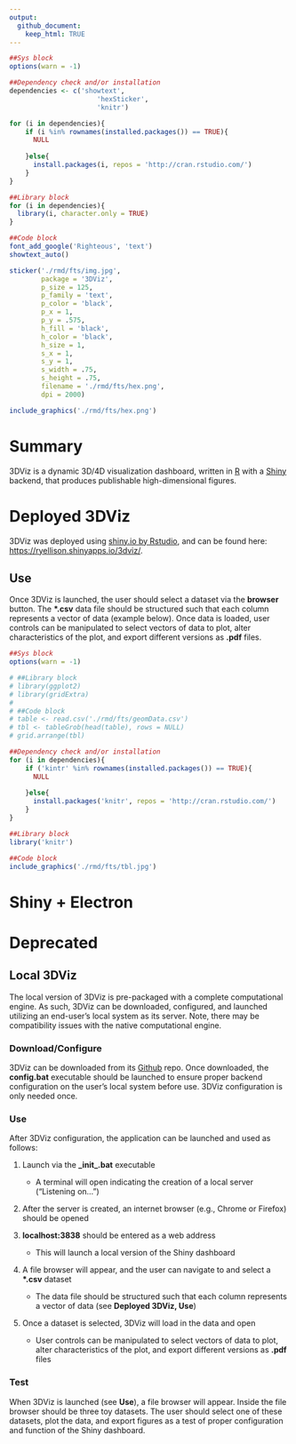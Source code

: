 ```yaml
---
output:
  github_document:
    keep_html: TRUE
---
```

        
```r

##Sys block
options(warn = -1)

##Dependency check and/or installation
dependencies <- c('showtext',
		              'hexSticker',
		              'knitr')

for (i in dependencies){
	if (i %in% rownames(installed.packages()) == TRUE){
	  NULL
	
	}else{
	  install.packages(i, repos = 'http://cran.rstudio.com/')
	}
}

##Library block
for (i in dependencies){
  library(i, character.only = TRUE)
}

##Code block
font_add_google('Righteous', 'text')
showtext_auto()

sticker('./rmd/fts/img.jpg', 
        package = '3DViz',
        p_size = 125,
        p_family = 'text',
        p_color = 'black',
        p_x = 1,
        p_y = .575,
        h_fill = 'black',
        h_color = 'black',
        h_size = 1,
        s_x = 1,
        s_y = 1,
        s_width = .75,
        s_height = .75,
        filename = './rmd/fts/hex.png',
        dpi = 2000)

include_graphics('./rmd/fts/hex.png')

```

# Summary

3DViz is a dynamic 3D/4D visualization dashboard, written in [R](https://cran.r-project.org/bin/windows/base/old/3.6.2/) with a [Shiny](https://shiny.rstudio.com/) backend, that produces publishable high-dimensional figures.

# Deployed 3DViz

3DViz was deployed using [shiny.io by Rstudio](https://www.shinyapps.io/), and can be found here: [https://ryellison.shinyapps.io/3dviz/](https://ryellison.shinyapps.io/3dviz/).

## Use

Once 3DViz is launched, the user should select a dataset via the __browser__ button. The __\*.csv__ data file should be structured such that each column represents a vector of data (example below). Once data is loaded, user controls can be manipulated to select vectors of data to plot, alter characteristics of the plot, and export different versions as __.pdf__ files.

```r

##Sys block
options(warn = -1)

# ##Library block
# library(ggplot2)
# library(gridExtra)
# 
# ##Code block
# table <- read.csv('./rmd/fts/geomData.csv')
# tbl <- tableGrob(head(table), rows = NULL)
# grid.arrange(tbl)

##Dependency check and/or installation
for (i in dependencies){
	if ('kintr' %in% rownames(installed.packages()) == TRUE){
	  NULL
	
	}else{
	  install.packages('knitr', repos = 'http://cran.rstudio.com/')
	}
}

##Library block
library('knitr')

##Code block
include_graphics('./rmd/fts/tbl.jpg')

```

# Shiny + Electron

# Deprecated

## Local 3DViz

The local version of 3DViz is pre-packaged with a complete computational engine. As such, 3DViz can be downloaded, configured, and launched utilizing an end-user's local system as its server. Note, there may be compatibility issues with the native computational engine.

### Download/Configure

3DViz can be downloaded from its [Github](https://github.com/ryEllison/3DViz) repo. Once downloaded, the __config.bat__ executable should be launched to ensure proper backend configuration on the user's local system before use. 3DViz configuration is only needed once. 

### Use

After 3DViz configuration, the application can be launched and used as follows:

1. Launch via the __\_init\_.bat__ executable 

    + A terminal will open indicating the creation of a local server ("Listening on...") 

2. After the server is created, an internet browser (e.g., Chrome or Firefox) should be opened

3. __localhost:3838__ should be entered as a web address 

    + This will launch a local version of the Shiny dashboard

4. A file browser will appear, and the user can navigate to and select a __\*.csv__ dataset

    + The data file should be structured such that each column represents a vector of data (see __Deployed 3DViz, Use__)

5. Once a dataset is selected, 3DViz will load in the data and open

    + User controls can be manipulated to select vectors of data to plot, alter characteristics of the plot, and export different versions as __.pdf__ files

### Test

When 3DViz is launched (see __Use__), a file browser will appear. Inside the file browser should be three toy datasets. The user should select one of these datasets, plot the data, and export figures as a test of proper configuration and function of the Shiny dashboard.
